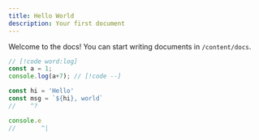 ```yaml
---
title: Hello World
description: Your first document
---
```


Welcome to the docs! You can start writing documents in `/content/docs`.

```ts twoslash
// [!code word:log]
const a = 1;
console.log(a+7); // [!code --]

const hi = 'Hello'
const msg = `${hi}, world`
//    ^?
```

```typescript
console.e
//       ^|
```
